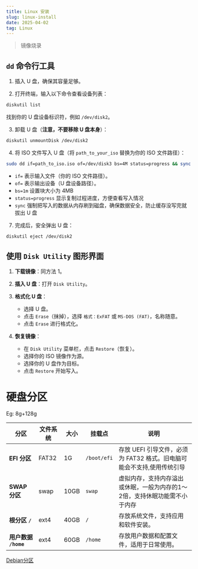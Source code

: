 ```yaml
---
title: Linux 安装
slug: linux-install
date: 2025-04-02
tag: Linux
---
```


>镜像烧录

## `dd` 命令行工具

1. 插入 U 盘，确保其容量足够。

2. 打开终端，输入以下命令查看设备列表：
```bash
diskutil list
```
找到你的 U 盘设备标识符，例如 `/dev/disk2`。

3. 卸载 U 盘（**注意，不要移除 U 盘本身**）：
```bash
diskutil unmountDisk /dev/disk2
```

4. 将 ISO 文件写入 U 盘（将 `path_to_your_iso` 替换为你的 ISO 文件路径）：
```bash
sudo dd if=path_to_iso.iso of=/dev/disk3 bs=4M status=progress && sync
```
- `if=` 表示输入文件（你的 ISO 文件路径）。
- `of=` 表示输出设备（U 盘设备路径）。
- `bs=1m` 设置块大小为 4MB
- `status=progress` 显示复制过程进度，方便查看写入情况
- `sync` 强制把写入的数据从内存刷到磁盘，确保数据安全，防止缓存没写完就拔出 U 盘



7. 完成后，安全弹出 U 盘：
```bash
diskutil eject /dev/disk2
```


## 使用 `Disk Utility` 图形界面
1. **下载镜像**：同方法 1。
2. **插入 U 盘**：打开 `Disk Utility`。
3. **格式化 U 盘**：
   - 选择 U 盘。
   - 点击 `Erase`（抹掉），选择 `格式：ExFAT` 或 `MS-DOS (FAT)`，名称随意。
   - 点击 `Erase` 进行格式化。

4. **恢复镜像**：
   - 在 `Disk Utility` 菜单栏，点击 `Restore`（恢复）。
   - 选择你的 ISO 镜像作为源。
   - 选择你的 U 盘作为目标。
   - 点击 `Restore` 开始写入。



# 硬盘分区

Eg: 8g+128g

| 分区                 | 文件系统 | 大小 | 挂载点      | 说明                                                                                         |
|----------------------|----------|------|-------------|----------------------------------------------------------------------------------------------|
| **EFI 分区**         | FAT32    | 1G   | `/boot/efi` | 存放 UEFI 引导文件，必须为 FAT32 格式。旧电脑可能会不支持,使用传统引导                       |
| **SWAP 分区**        | swap     | 10GB | `swap`      | 虚拟内存，支持内存溢出或休眠，一般为内存的1～2倍，支持休眠功能需不小于内存 |
| **根分区 `/`**       | ext4     | 40GB | `/`         | 存放系统文件，支持应用和软件安装。                                                           |
| **用户数据 `/home`** | ext4     | 60GB | `/home`     | 存放用户数据和配置文件，适用于日常使用。                                                     |

[Debian分区](https://www.yitu.xyz/2022/04/05/%E6%89%8B%E5%8A%A8%E5%88%86%E5%8C%BAdebian-boot%E3%80%81-swap%E3%80%81root%E3%80%81-home%E3%80%81-tmp%E3%80%81-srv%E3%80%81-var/)
